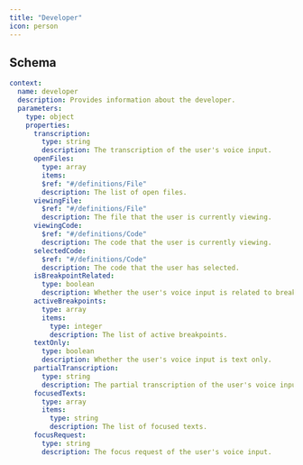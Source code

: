 ```yaml
---
title: "Developer"
icon: person
---
```


## Schema

```yaml
context:
  name: developer
  description: Provides information about the developer.
  parameters:
    type: object
    properties:
      transcription:
        type: string
        description: The transcription of the user's voice input.
      openFiles:
        type: array
        items:
        $ref: "#/definitions/File"
        description: The list of open files.
      viewingFile:
        $ref: "#/definitions/File"
        description: The file that the user is currently viewing.
      viewingCode:
        $ref: "#/definitions/Code"
        description: The code that the user is currently viewing.
      selectedCode:
        $ref: "#/definitions/Code"
        description: The code that the user has selected.
      isBreakpointRelated:
        type: boolean
        description: Whether the user's voice input is related to breakpoints.
      activeBreakpoints:
        type: array
        items:
          type: integer
          description: The list of active breakpoints.
      textOnly:
        type: boolean
        description: Whether the user's voice input is text only.
      partialTranscription:
        type: string
        description: The partial transcription of the user's voice input.
      focusedTexts:
        type: array
        items:
          type: string
          description: The list of focused texts.
      focusRequest:
        type: string
        description: The focus request of the user's voice input.
```
